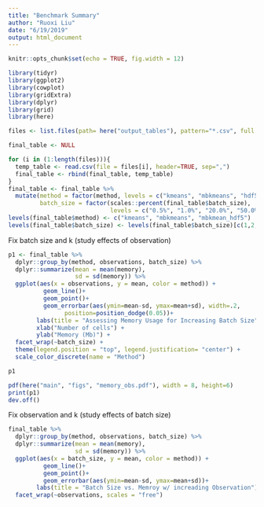 ```yaml
---
title: "Benchmark Summary"
author: "Ruoxi Liu"
date: "6/19/2019"
output: html_document
---
```


```r
knitr::opts_chunk$set(echo = TRUE, fig.width = 12)
```

```r
library(tidyr)
library(ggplot2)
library(cowplot)
library(gridExtra)
library(dplyr)
library(grid)
library(here)
```

```r
files <- list.files(path= here("output_tables"), pattern="*.csv", full.names=TRUE, recursive=FALSE)

final_table <- NULL

for (i in (1:length(files))){
  temp_table <- read.csv(file = files[i], header=TRUE, sep=",")
  final_table <- rbind(final_table, temp_table)
}
final_table <- final_table %>% 
  mutate(method = factor(method, levels = c("kmeans", "mbkmeans", "hdf5")), 
         batch_size = factor(scales::percent(final_table$batch_size), 
                             levels = c("0.5%", "1.0%", "20.0%", "50.0%", "80.0%", "100.0%")))
levels(final_table$method) <- c("kmeans", "mbkmeans", "mbkmean_hdf5")
levels(final_table$batch_size) <- levels(final_table$batch_size)[c(1,2,4:6,3)]
```

Fix batch size and k (study effects of observation)
```r
p1 <- final_table %>% 
  dplyr::group_by(method, observations, batch_size) %>% 
  dplyr::summarize(mean = mean(memory), 
                   sd = sd(memory)) %>% 
  ggplot(aes(x = observations, y = mean, color = method)) +
          geom_line()+
          geom_point()+
          geom_errorbar(aes(ymin=mean-sd, ymax=mean+sd), width=.2,
                position=position_dodge(0.05))+
        labs(title = "Assessing Memory Usage for Increasing Batch Size") + 
        xlab("Number of cells") + 
        ylab("Memory (Mb)") + 
  facet_wrap(~batch_size) + 
  theme(legend.position = "top", legend.justification= "center") + 
  scale_color_discrete(name = "Method")

p1
```

```r
pdf(here("main", "figs", "memory_obs.pdf"), width = 8, height=6)
print(p1)
dev.off()
```

Fix observation and k (study effects of batch size)
```r
final_table %>% 
  dplyr::group_by(method, observations, batch_size) %>% 
  dplyr::summarize(mean = mean(memory), 
                   sd = sd(memory)) %>% 
  ggplot(aes(x = batch_size, y = mean, color = method)) +
          geom_line()+
          geom_point()+
          geom_errorbar(aes(ymin=mean-sd, ymax=mean+sd))+
        labs(title = "Batch Size vs. Memroy w/ increading Observation") + 
  facet_wrap(~observations, scales = "free")
```